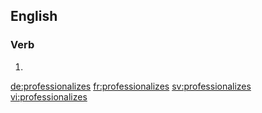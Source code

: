==English==

===Verb===
{{head|en|verb form}}

# {{en-third-person singular of|professionalize}}

[[de:professionalizes]]
[[fr:professionalizes]]
[[sv:professionalizes]]
[[vi:professionalizes]]